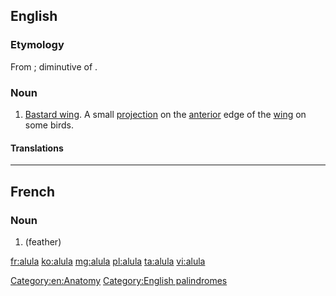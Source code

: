 ==English==
{{wikipedia}}

===Etymology===
From {{etyl|la|en}}; diminutive of {{term|ala||wing}}.

===Noun===
{{en-noun|alulae|alulas}}

# [[bastard wing|Bastard wing]]. A small [[projection]] on the [[anterior]] edge of the [[wing]] on some birds.

====Translations====
{{trans-see|bastard wing}}

[[Category:en:Anatomy]]
[[Category:English palindromes]]
----

==French==
{{wikipedia|lang=fr}}

===Noun===
{{fr-noun|f}}

# {{l/en|alula}} (feather)

[[fr:alula]]
[[ko:alula]]
[[mg:alula]]
[[pl:alula]]
[[ta:alula]]
[[vi:alula]]